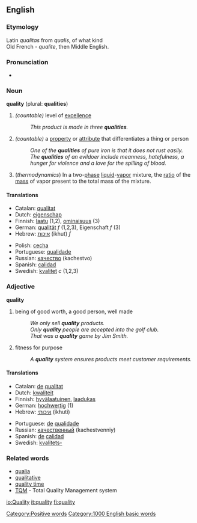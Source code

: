 ==English==
===Etymology===
Latin ''qualitas'' from ''qualis'', of what kind<br>
Old French - ''qualite'', then Middle English.

===Pronunciation===
*{{audio|en-us-quality.ogg|Audio (US)}}

===Noun===
'''quality''' (plural: '''qualities''')

#''(countable)'' level of [[excellence]]
#:''This product is made in three '''qualities'''.''
#''(countable)'' a [[property]] or [[attribute]] that differentiates a thing or person
#:''One of the '''qualities''' of pure iron is that it does not rust easily.''
#:''The '''qualities''' of an evildoer include meanness, hatefulness, a hunger for violence and a love for the spilling of blood.''
#(''thermodynamics'') In a two-[[phase]] [[liquid]]-[[vapor]] mixture, the [[ratio]] of the [[mass]] of vapor present to the total mass of the mixture.

====Translations====
{{top}}
*Catalan: [[qualitat]]
*Dutch: [[eigenschap]]
*Finnish: [[laatu]] (1,2), [[ominaisuus]] (3)
*German: [[qualität]] ''f'' (1,2,3), Eigenschaft ''f'' (3)
*Hebrew: [[איכות]] (ikhut) ''f''
{{mid}}
*Polish: [[cecha]]
*Portuguese: [[qualidade]]
*Russian: [[качество]] (kachestvo)
*Spanish: [[calidad]]
*Swedish: [[kvalitet]] ''c'' (1,2,3)
{{bottom}}

===Adjective===
'''quality'''
#being of good worth, a good person, well made
#:''We only sell '''quality''' products.''
#:''Only '''quality''' people are accepted into the golf club.''
#:''That was a '''quality''' game by Jim Smith.''
#fitness for purpose 
#:''A '''quality''' system ensures products meet customer requirements.''

====Translations====
{{top}}
*Catalan: [[de]] [[qualitat]]
*Dutch: [[kwaliteit]]
*Finnish: [[hyvälaatuinen]], [[laadukas]]
*German: [[hochwertig]] (1)
*Hebrew: [[איכותי]] (ikhuti)
{{mid}}
*Portuguese: [[de]] [[qualidade]]
*Russian: [[качественный]] (kachestvenniy)
*Spanish: [[de]] [[calidad]]
*Swedish: [[kvalitets-]]
{{bottom}}

=== Related words ===
*[[qualia]]
*[[qualitative]]
*[[quality time]]
*[[TQM]] - Total Quality Management system

[[Category:Positive words]]
[[Category:1000 English basic words]]

[[io:Quality]]
[[it:quality]]
[[fi:quality]]